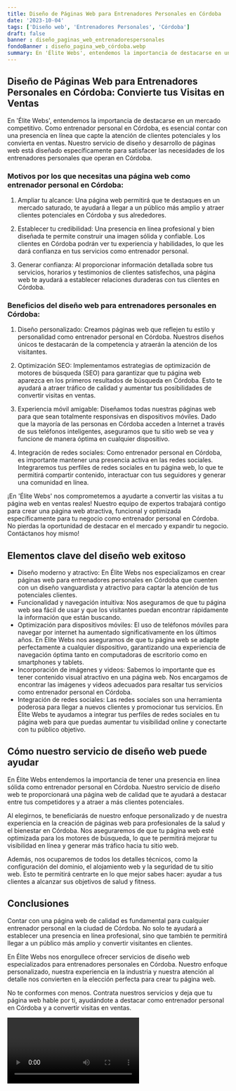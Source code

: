 ```yaml
---
title: Diseño de Páginas Web para Entrenadores Personales en Córdoba
date: '2023-10-04'
tags: ['Diseño web', 'Entrenadores Personales', 'Córdoba']
draft: false
banner : diseño_paginas_web_entrenadorespersonales
fondoBanner : diseño_pagina_web_córdoba.webp
summary: En 'Élite Webs', entendemos la importancia de destacarse en un mercado competitivo. Como entrenador personal en Córdoba, es esencial contar con una presencia en línea que capte la atención de clientes potenciales y los convierta en ventas. Nuestro servicio de diseño y desarrollo de páginas web está diseñado específicamente para satisfacer las necesidades de los entrenadores personales que operan en Córdoba.
---
```


## Diseño de Páginas Web para Entrenadores Personales en Córdoba: Convierte tus Visitas en Ventas

En 'Élite Webs', entendemos la importancia de destacarse en un mercado competitivo. Como entrenador personal en Córdoba, es esencial contar con una presencia en línea que capte la atención de clientes potenciales y los convierta en ventas. Nuestro servicio de diseño y desarrollo de páginas web está diseñado específicamente para satisfacer las necesidades de los entrenadores personales que operan en Córdoba.

### Motivos por los que necesitas una página web como entrenador personal en Córdoba:

1. Ampliar tu alcance: Una página web permitirá que te destaques en un mercado saturado, te ayudará a llegar a un público más amplio y atraer clientes potenciales en Córdoba y sus alrededores.

2. Establecer tu credibilidad: Una presencia en línea profesional y bien diseñada te permite construir una imagen sólida y confiable. Los clientes en Córdoba podrán ver tu experiencia y habilidades, lo que les dará confianza en tus servicios como entrenador personal.

3. Generar confianza: Al proporcionar información detallada sobre tus servicios, horarios y testimonios de clientes satisfechos, una página web te ayudará a establecer relaciones duraderas con tus clientes en Córdoba.

### Beneficios del diseño web para entrenadores personales en Córdoba:

1. Diseño personalizado: Creamos páginas web que reflejen tu estilo y personalidad como entrenador personal en Córdoba. Nuestros diseños únicos te destacarán de la competencia y atraerán la atención de los visitantes.

2. Optimización SEO: Implementamos estrategias de optimización de motores de búsqueda (SEO) para garantizar que tu página web aparezca en los primeros resultados de búsqueda en Córdoba. Esto te ayudará a atraer tráfico de calidad y aumentar tus posibilidades de convertir visitas en ventas.

3. Experiencia móvil amigable: Diseñamos todas nuestras páginas web para que sean totalmente responsivas en dispositivos móviles. Dado que la mayoría de las personas en Córdoba acceden a Internet a través de sus teléfonos inteligentes, aseguramos que tu sitio web se vea y funcione de manera óptima en cualquier dispositivo.

4. Integración de redes sociales: Como entrenador personal en Córdoba, es importante mantener una presencia activa en las redes sociales. Integraremos tus perfiles de redes sociales en tu página web, lo que te permitirá compartir contenido, interactuar con tus seguidores y generar una comunidad en línea.

¡En 'Élite Webs' nos comprometemos a ayudarte a convertir las visitas a tu página web en ventas reales! Nuestro equipo de expertos trabajará contigo para crear una página web atractiva, funcional y optimizada específicamente para tu negocio como entrenador personal en Córdoba. No pierdas la oportunidad de destacar en el mercado y expandir tu negocio. Contáctanos hoy mismo!

<GifSeo />

<Cta />

## Elementos clave del diseño web exitoso

- Diseño moderno y atractivo: En Élite Webs nos especializamos en crear páginas web para entrenadores personales en Córdoba que cuenten con un diseño vanguardista y atractivo para captar la atención de tus potenciales clientes.
- Funcionalidad y navegación intuitiva: Nos aseguramos de que tu página web sea fácil de usar y que los visitantes puedan encontrar rápidamente la información que están buscando.
- Optimización para dispositivos móviles: El uso de teléfonos móviles para navegar por internet ha aumentado significativamente en los últimos años. En Élite Webs nos aseguramos de que tu página web se adapte perfectamente a cualquier dispositivo, garantizando una experiencia de navegación óptima tanto en computadoras de escritorio como en smartphones y tablets.
- Incorporación de imágenes y videos: Sabemos lo importante que es tener contenido visual atractivo en una página web. Nos encargamos de encontrar las imágenes y videos adecuados para resaltar tus servicios como entrenador personal en Córdoba.
- Integración de redes sociales: Las redes sociales son una herramienta poderosa para llegar a nuevos clientes y promocionar tus servicios. En Élite Webs te ayudamos a integrar tus perfiles de redes sociales en tu página web para que puedas aumentar tu visibilidad online y conectarte con tu público objetivo.

## Cómo nuestro servicio de diseño web puede ayudar

En Élite Webs entendemos la importancia de tener una presencia en línea sólida como entrenador personal en Córdoba. Nuestro servicio de diseño web te proporcionará una página web de calidad que te ayudará a destacar entre tus competidores y a atraer a más clientes potenciales.

Al elegirnos, te beneficiarás de nuestro enfoque personalizado y de nuestra experiencia en la creación de páginas web para profesionales de la salud y el bienestar en Córdoba. Nos aseguraremos de que tu página web esté optimizada para los motores de búsqueda, lo que te permitirá mejorar tu visibilidad en línea y generar más tráfico hacia tu sitio web.

Además, nos ocuparemos de todos los detalles técnicos, como la configuración del dominio, el alojamiento web y la seguridad de tu sitio web. Esto te permitirá centrarte en lo que mejor sabes hacer: ayudar a tus clientes a alcanzar sus objetivos de salud y fitness.

## Conclusiones

Contar con una página web de calidad es fundamental para cualquier entrenador personal en la ciudad de Córdoba. No solo te ayudará a establecer una presencia en línea profesional, sino que también te permitirá llegar a un público más amplio y convertir visitantes en clientes.

En Élite Webs nos enorgullece ofrecer servicios de diseño web especializados para entrenadores personales en Córdoba. Nuestro enfoque personalizado, nuestra experiencia en la industria y nuestra atención al detalle nos convierten en la elección perfecta para crear tu página web.

No te conformes con menos. Contrata nuestros servicios y deja que tu página web hable por ti, ayudándote a destacar como entrenador personal en Córdoba y a convertir visitas en ventas.

<Video />

<CtaBot job='Entrenadores Personales' city='Córdoba'/>

<Gmaps query='Córdoba+españa+maps' />